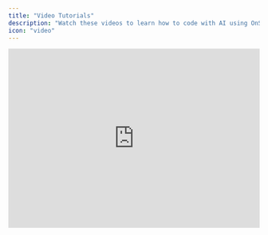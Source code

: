 ```yaml
---
title: "Video Tutorials"
description: "Watch these videos to learn how to code with AI using OnSpace."
icon: "video"
---
```


<AccordionGroup>
  <Accordion title="Real-time Detection of Runtime Errors">
    <iframe width="100%" height="360" src="https://www.youtube.com/embed/I2RznDpYnCI" title="Real-time Detection of Runtime Errors" frameborder="0" allow="accelerometer; autoplay; clipboard-write; encrypted-media; gyroscope; picture-in-picture; web-share" referrerpolicy="strict-origin-when-cross-origin" allowfullscreen />

    Real-time Detection of Runtime Errors
  </Accordion>
  <Accordion title="Tutorial of Query Optimization">
    <iframe width="100%" height="360" src="https://www.youtube.com/embed/4qCJLE4xDXA" title="Tutorial of Query Optimization" frameborder="0" allow="accelerometer; autoplay; clipboard-write; encrypted-media; gyroscope; picture-in-picture; web-share" referrerpolicy="strict-origin-when-cross-origin" allowfullscreen />

    Tutorial of Query Optimization.
  </Accordion>
  <Accordion title="Build Mobile App from Figma">
    <iframe width="100%" height="360" src="https://www.youtube.com/embed/lvY1ptjqgAs" title="AI Mobile App building in 2025, Figma to APP with OnSpace.AI" frameborder="0" allow="accelerometer; autoplay; clipboard-write; encrypted-media; gyroscope; picture-in-picture; web-share" referrerpolicy="strict-origin-when-cross-origin" allowfullscreen />

    Transform your Figma designs into a fully functional mobile application using OnSpace's AI-powered development tools.
  </Accordion>
  <Accordion title="Add Login & Signup">
    <iframe width="100%" height="360" src="https://www.youtube.com/embed/uUoZBpHzHTI" title="Full-stack app dev Tutorial: Functional Login/Signup for your Project. OnSpace.AI x Supabase" frameborder="0" allow="accelerometer; autoplay; clipboard-write; encrypted-media; gyroscope; picture-in-picture; web-share" referrerpolicy="strict-origin-when-cross-origin" allowfullscreen />

    Set up secure login and registration flows for your app with OnSpace and Supabase integration.
  </Accordion>
  <Accordion title="Real-time Code Editor">
    <iframe width="100%" height="360" src="https://www.youtube.com/embed/Oi8vrC5HukQ" title="OnSpace.AI Real-time code editor, save you time & credit" frameborder="0" allow="accelerometer; autoplay; clipboard-write; encrypted-media; gyroscope; picture-in-picture; web-share" referrerpolicy="strict-origin-when-cross-origin" allowfullscreen />

    Learn how to use OnSpace's real-time code editor to boost productivity and save development time.
  </Accordion>
</AccordionGroup>